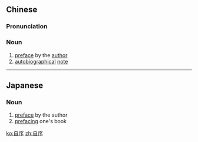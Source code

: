 ==Chinese==
{{zh-forms}}

===Pronunciation===
{{zh-pron
|m=zìxù
|c=zi6 zeoi6
|cat=n
}}

===Noun===
{{zh-noun}}

# [[preface]] by the [[author]]
# [[autobiographical]] [[note]]

----

==Japanese==
{{ja-kanjitab|自|序}}

===Noun===
{{ja-noun|じじょ}}

# [[preface]] by the author
# [[prefacing]] one's book

[[ko:自序]]
[[zh:自序]]